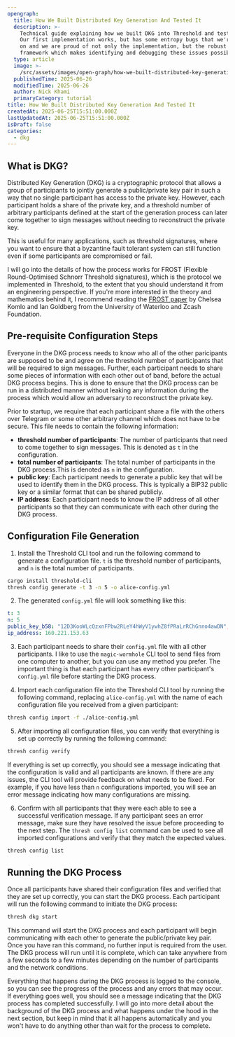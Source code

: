 ```yaml
---
opengraph:
  title: How We Built Distributed Key Generation And Tested It
  description: >-
    Technical guide explaining how we built DKG into Threshold and tested it.
    Our first implementation works, but has some entropy bugs that we're working
    on and we are proud of not only the implementation, but the robust testing
    framework which makes identifying and debugging these issues possible.
  type: article
  image: >-
    /src/assets/images/open-graph/how-we-built-distributed-key-generation-and-tested-it/opengraph/image.jpg
  publishedTime: 2025-06-26
  modifiedTime: 2025-06-26
  author: Nick Khami
  primaryCategory: tutorial
title: How We Built Distributed Key Generation And Tested It
createdAt: 2025-06-25T15:51:00.000Z
lastUpdatedAt: 2025-06-25T15:51:00.000Z
isDraft: false
categories:
  - dkg
---
```


## What is DKG?

Distributed Key Generation (DKG) is a cryptographic protocol that allows a group of participants to jointly generate a public/private key pair in such a way that no single participant has access to the private key. However, each participant holds a share of the private key, and a threshold number of arbitrary participants defined at the start of the generation process can later come together to sign messages without needing to reconstruct the private key.

This is useful for many applications, such as threshold signatures, where you want to ensure that a byzantine fault tolerant system can still function even if some participants are compromised or fail.

I will go into the details of how the process works for FROST (Flexible Round-Optimised Schnorr Threshold signatures), which is the protocol we implemented in Threshold, to the extent that you should understand it from an engineering perspective. If you're more interested in the theory and mathematics behind it, I recommend reading the [FROST paper](https://eprint.iacr.org/2020/852.pdf) by Chelsea Komlo and Ian Goldberg from the University of Waterloo and Zcash Foundation.

## Pre-requisite Configuration Steps

Everyone in the DKG process needs to know who all of the other paricipants are supposed to be and agree on the threshold number of participants that will be required to sign messages. Further, each participant needs to share some pieces of information with each other out of band, before the actual DKG process begins. This is done to ensure that the DKG process can be run in a distributed manner without leaking any information during the process which would allow an adversary to reconstruct the private key.

Prior to startup, we require that each participant share a file with the others over Telegram or some other arbitrary channel which does not have to be secure. This file needs to contain the following information:

- **threshold number of participants**: The number of participants that need to come together to sign messages. This is denoted as `t` in the configuration.
- **total number of participants**: The total number of participants in the DKG process.This is denoted as `n` in the configuration.
- **public key**: Each participant needs to generate a public key that will be used to identify them in the DKG process. This is typically a BIP32 public key or a similar format that can be shared publicly.
- **IP address**: Each participant needs to know the IP address of all other participants so that they can communicate with each other during the DKG process.

## Configuration File Generation

1. Install the Threshold CLI tool and run the following command to generate a configuration file. `t` is the threshold number of participants, and `n` is the total number of participants.

```bash
cargo install threshold-cli
thresh config generate -t 3 -n 5 -o alice-config.yml
```

2. The generated `config.yml` file will look something like this:

```yaml
t: 3
n: 5
public_key_b58: "12D3KooWLcQzxnFPbw2RLeY4hWyV1ywhZ8fPRaLrRChGnno4awDN",
ip_address: 160.221.153.63
```

3. Each participant needs to share their `config.yml` file with all other participants. I like to use the `magic-wormhole` CLI tool to send files from one computer to another, but you can use any method you prefer. The important thing is that each participant has every other participant's `config.yml` file before starting the DKG process.

4. Import each configuration file into the Threshold CLI tool by running the following command, replacing `alice-config.yml` with the name of each configuration file you received from a given participant:

```bash
thresh config import -f ./alice-config.yml
```

5. After importing all configuration files, you can verify that everything is set up correctly by running the following command:

```bash
thresh config verify
```

If everything is set up correctly, you should see a message indicating that the configuration is valid and all participants are known. If there are any issues, the CLI tool will provide feedback on what needs to be fixed. For example, if you have less than `n` configurations imported, you will see an error message indicating how many configurations are missing.

6. Confirm with all participants that they were each able to see a successful verification message. If any participant sees an error message, make sure they have resolved the issue before proceeding to the next step. The `thresh config list` command can be used to see all imported configurations and verify that they match the expected values.

```bash
thresh config list
```

## Running the DKG Process

Once all participants have shared their configuration files and verified that they are set up correctly, you can start the DKG process. Each participant will run the following command to initiate the DKG process:

```bash
thresh dkg start
```

This command will start the DKG process and each participant will begin communicating with each other to generate the public/private key pair. Once you have ran this command, no further input is required from the user. The DKG process will run until it is complete, which can take anywhere from a few seconds to a few minutes depending on the number of participants and the network conditions.

Everything that happens during the DKG process is logged to the console, so you can see the progress of the process and any errors that may occur. If everything goes well, you should see a message indicating that the DKG process has completed successfully. I will go into more detail about the background of the DKG process and what happens under the hood in the next section, but keep in mind that it all happens automatically and you won't have to do anything other than wait for the process to complete.
